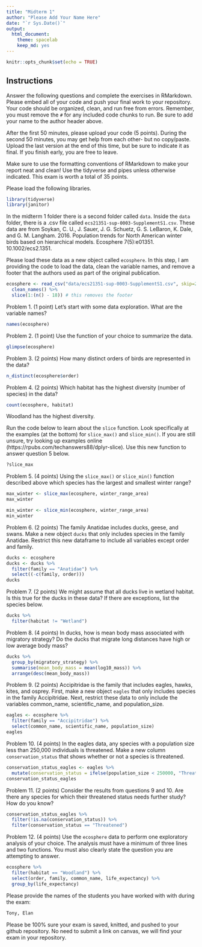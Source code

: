 ```yaml
---
title: "Midterm 1"
author: "Please Add Your Name Here"
date: "`r Sys.Date()`"
output:
  html_document: 
    theme: spacelab
    keep_md: yes
---
```


```r
knitr::opts_chunk$set(echo = TRUE)
```

## Instructions
Answer the following questions and complete the exercises in RMarkdown. Please embed all of your code and push your final work to your repository. Your code should be organized, clean, and run free from errors. Remember, you must remove the `#` for any included code chunks to run. Be sure to add your name to the author header above.  

After the first 50 minutes, please upload your code (5 points). During the second 50 minutes, you may get help from each other- but no copy/paste. Upload the last version at the end of this time, but be sure to indicate it as final. If you finish early, you are free to leave.

Make sure to use the formatting conventions of RMarkdown to make your report neat and clean! Use the tidyverse and pipes unless otherwise indicated. This exam is worth a total of 35 points. 

Please load the following libraries.
```r
library(tidyverse)
library(janitor)
```

In the midterm 1 folder there is a second folder called `data`. Inside the `data` folder, there is a .csv file called `ecs21351-sup-0003-SupplementS1.csv`. These data are from Soykan, C. U., J. Sauer, J. G. Schuetz, G. S. LeBaron, K. Dale, and G. M. Langham. 2016. Population trends for North American winter birds based on hierarchical models. Ecosphere 7(5):e01351. 10.1002/ecs2.1351.  

Please load these data as a new object called `ecosphere`. In this step, I am providing the code to load the data, clean the variable names, and remove a footer that the authors used as part of the original publication.
```r
ecosphere <- read_csv("data/ecs21351-sup-0003-SupplementS1.csv", skip=2) %>% 
  clean_names() %>%
  slice(1:(n() - 18)) # this removes the footer
```

Problem 1. (1 point) Let's start with some data exploration. What are the variable names?
```r
names(ecosphere)
```

Problem 2. (1 point) Use the function of your choice to summarize the data.
```r
glimpse(ecosphere)
```

Problem 3. (2 points) How many distinct orders of birds are represented in the data?
```r
n_distinct(ecosphere$order)
```

Problem 4. (2 points) Which habitat has the highest diversity (number of species) in the data?
```r
count(ecosphere, habitat)
```
Woodland has the highest diversity. 

Run the code below to learn about the `slice` function. Look specifically at the examples (at the bottom) for `slice_max()` and `slice_min()`. If you are still unsure, try looking up examples online (https://rpubs.com/techanswers88/dplyr-slice). Use this new function to answer question 5 below.
```r
?slice_max
```

Problem 5. (4 points) Using the `slice_max()` or `slice_min()` function described above which species has the largest and smallest winter range?
```r
max_winter <- slice_max(ecosphere, winter_range_area)
max_winter
```
```r
min_winter <- slice_min(ecosphere, winter_range_area)
min_winter
```

Problem 6. (2 points) The family Anatidae includes ducks, geese, and swans. Make a new object `ducks` that only includes species in the family Anatidae. Restrict this new dataframe to include all variables except order and family.
```r
ducks <- ecosphere
ducks <- ducks %>% 
  filter(family == "Anatidae") %>% 
  select((-c(family, order)))
ducks
```

Problem 7. (2 points) We might assume that all ducks live in wetland habitat. Is this true for the ducks in these data? If there are exceptions, list the species below.
```r
ducks %>% 
  filter(habitat != "Wetland")
```

Problem 8. (4 points) In ducks, how is mean body mass associated with migratory strategy? Do the ducks that migrate long distances have high or low average body mass?
```r
ducks %>% 
  group_by(migratory_strategy) %>% 
  summarise(mean_body_mass = mean(log10_mass)) %>% 
  arrange(desc(mean_body_mass))
```

Problem 9. (2 points) Accipitridae is the family that includes eagles, hawks, kites, and osprey. First, make a new object `eagles` that only includes species in the family Accipitridae. Next, restrict these data to only include the variables common_name, scientific_name, and population_size.
```r
eagles <- ecosphere %>% 
  filter(family == "Accipitridae") %>% 
  select(common_name, scientific_name, population_size)
eagles
```

Problem 10. (4 points) In the eagles data, any species with a population size less than 250,000 individuals is threatened. Make a new column `conservation_status` that shows whether or not a species is threatened.
```r
conservation_status_eagles <- eagles %>% 
  mutate(conservation_status = ifelse(population_size < 250000, "Threatened", "Not Threatened"))
conservation_status_eagles
```

Problem 11. (2 points) Consider the results from questions 9 and 10. Are there any species for which their threatened status needs further study? How do you know?
```r
conservation_status_eagles %>% 
  filter(!is.na(conservation_status)) %>% 
  filter(conservation_status == "Threatened")
```

Problem 12. (4 points) Use the `ecosphere` data to perform one exploratory analysis of your choice. The analysis must have a minimum of three lines and two functions. You must also clearly state the question you are attempting to answer.
```r
ecosphere %>% 
  filter(habitat == "Woodland") %>% 
  select(order, family, common_name, life_expectancy) %>% 
  group_by(life_expectancy)
```

Please provide the names of the students you have worked with with during the exam:
```r
Tony, Elan
```

Please be 100% sure your exam is saved, knitted, and pushed to your github repository. No need to submit a link on canvas, we will find your exam in your repository.